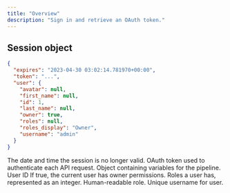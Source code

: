 ```yaml
---
title: "Overview"
description: "Sign in and retrieve an OAuth token."
---
```


## Session object

```json
{
  "expires": "2023-04-30 03:02:14.781970+00:00",
  "token": "...",
  "user": {
    "avatar": null,
    "first_name": null,
    "id": 1,
    "last_name": null,
    "owner": true,
    "roles": null,
    "roles_display": "Owner",
    "username": "admin"
  }
}
```

<ResponseField name="expires" type="datetime" required>
  The date and time the session is no longer valid.
</ResponseField>

<ResponseField name="token" type="string" required>
  OAuth token used to authenticate each API request.
</ResponseField>

<ResponseField name="user" type="object" required>
  Object containing variables for the pipeline.

  <Expandable title="properties">
    <ResponseField name="id" type="integer" required>
      User ID
    </ResponseField>
    <ResponseField name="owner" type="boolean">
      If true, the current user has owner permissions.
    </ResponseField>
    <ResponseField name="roles" type="integer">
      Roles a user has, represented as an integer.
    </ResponseField>
    <ResponseField name="roles_display" type="integer">
      Human-readable role.
    </ResponseField>
    <ResponseField name="username" type="string">
      Unique username for user.
    </ResponseField>
  </Expandable>
</ResponseField>

